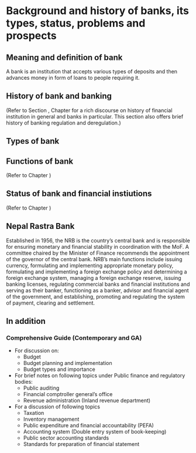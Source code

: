 # Background and history of banks, its types, status, problems and prospects

## Meaning and definition of bank

A bank is an institution that accepts various types of deposits and then advances money in form of loans to people requiring it. 

## History of bank and banking

(Refer to Section \ref{status-and-history}, Chapter \ref{bank-and-financial-institutions-adbl-their-status-operation-and-rural-financing-system} for a rich discourse on history of financial institution in general and banks in particular. This section also offers brief history of banking regulation and deregulation.)

## Types of bank

## Functions of bank

(Refer to Chapter \ref{bank-and-financial-institutions-adbl-their-status-operation-and-rural-financing-system})

## Status of bank and financial instiutions

(Refer to Chapter \ref{bank-and-financial-institutions-adbl-their-status-operation-and-rural-financing-system})

## Nepal Rastra Bank

Established in 1956, the NRB is the country's central bank and is responsible for ensuring monetary and financial stability in coordination with the MoF. A committee chaired by the Minister of Finance recommends the appointment of the governor of the central bank. NRB's main functions include issuing currency, formulating and implementing appropriate monetary policy, formulating and implementing a foreign exchange policy and determining a foreign exchange system, managing a foreign exchange reserve, issuing banking licenses, regulating commercial banks and financial institutions and serving as their banker, functioning as a banker, advisor and financial agent of the government, and establishing, promoting and regulating the system of payment, clearing and settlement.

## In addition

### Comprehensive Guide (Contemporary and GA)

- For discussion on:
  - Budget
  - Budget planning and implementation
  - Budget types and importance
- For brief notes on following topics under Public finance and regulatory bodies:
  - Public auditing
  - Financial comptroller general's office
  - Revenue administration (Inland revenue department)
- For a discussion of following topics
  - Taxation
  - Inventory management
  - Public expenditure and financial accountability (PEFA)
  - Accounting system (Double entry system of book-keeping)
  - Public sector accounting standards
  - Standards for preparation of financial statement
